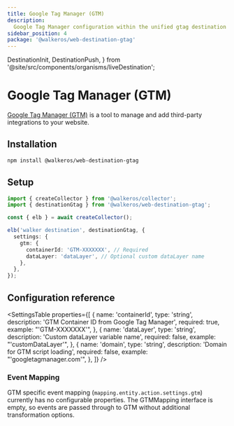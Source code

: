 ```yaml
---
title: Google Tag Manager (GTM)
description:
  Google Tag Manager configuration within the unified gtag destination
sidebar_position: 4
package: '@walkeros/web-destination-gtag'
---
```


  DestinationInit,
  DestinationPush,
} from '@site/src/components/organisms/liveDestination';

# Google Tag Manager (GTM)

<PackageLink
  env="web"
  github="packages/web/destinations/gtag"
  npm="@walkeros/web-destination-gtag"
/>

[Google Tag Manager (GTM)](https://tagmanager.google.com/) is a tool to manage
and add third-party integrations to your website.

## Installation

```bash
npm install @walkeros/web-destination-gtag
```

## Setup

```typescript
import { createCollector } from '@walkeros/collector';
import { destinationGtag } from '@walkeros/web-destination-gtag';

const { elb } = await createCollector();

elb('walker destination', destinationGtag, {
  settings: {
    gtm: {
      containerId: 'GTM-XXXXXXX', // Required
      dataLayer: 'dataLayer', // Optional custom dataLayer name
    },
  },
});
```

## Configuration reference

<SettingsTable
  properties={[
    {
      name: 'containerId',
      type: 'string',
      description: 'GTM Container ID from Google Tag Manager',
      required: true,
      example: "'GTM-XXXXXXX'",
    },
    {
      name: 'dataLayer',
      type: 'string',
      description: 'Custom dataLayer variable name',
      required: false,
      example: "'customDataLayer'",
    },
    {
      name: 'domain',
      type: 'string',
      description: 'Domain for GTM script loading',
      required: false,
      example: "'googletagmanager.com'",
    },
  ]}
/>

### Event Mapping

GTM specific event mapping (`mapping.entity.action.settings.gtm`) currently has
no configurable properties. The GTMMapping interface is empty, so events are
passed through to GTM without additional transformation options.
